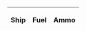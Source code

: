 {|class="wikitable sortable"
!Ship!!Fuel!!Ammo
{{Calc|format=table|@all_names|#|!@|?link|?fuel|?ammo}}
|}